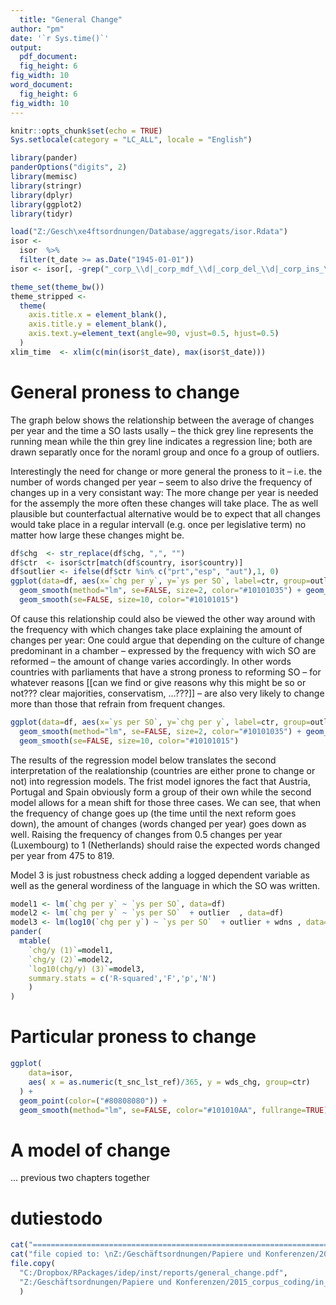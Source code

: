 ```yaml
---
  title: "General Change"
author: "pm"
date: '`r Sys.time()`'
output:
  pdf_document:
  fig_height: 6
fig_width: 10
word_document:
  fig_height: 6
fig_width: 10
---
```

  
  ```r
knitr::opts_chunk$set(echo = TRUE)
Sys.setlocale(category = "LC_ALL", locale = "English")
```


```r
library(pander)
panderOptions("digits", 2)
library(memisc)
library(stringr)
library(dplyr)
library(ggplot2)
library(tidyr)
```


```r
load("Z:/Gesch\xe4ftsordnungen/Database/aggregats/isor.Rdata")
isor <- 
  isor  %>% 
  filter(t_date >= as.Date("1945-01-01")) 
isor <- isor[, -grep("_corp_\\d|_corp_mdf_\\d|_corp_del_\\d|_corp_ins_\\d", names(isor))]
```

```r
theme_set(theme_bw())
theme_stripped <- 
  theme(
    axis.title.x = element_blank(),
    axis.title.y = element_blank(),
    axis.text.y=element_text(angle=90, vjust=0.5, hjust=0.5)
  ) 
xlim_time  <- xlim(c(min(isor$t_date), max(isor$t_date))) 
```




\pagebreak{} 

# General proness to change

The graph below shows the relationship between the average of changes per year and the time a SO lasts usally -- the thick grey line represents the running mean while the thin grey line indicates a regression line; both are drawn separatly once for the noraml group and once fo a group of outliers. 

Interestingly the need for change or more general the proness to it -- i.e. the number of words changed per year -- seem to also drive the frequency of changes up in a very consistant way: The more change per year is needed for the assemply the more often these changes will take place. The as well plausible but counterfactual alternative would be to expect that all changes would take place in a regular intervall (e.g. once per legislative term) no matter how large these changes might be. 

```r
df$chg  <- str_replace(df$chg, ",", "")
df$ctr  <- isor$ctr[match(df$country, isor$country)]
df$outlier <- ifelse(df$ctr %in% c("prt","esp", "aut"),1, 0)
ggplot(data=df, aes(x=`chg per y`, y=`ys per SO`, label=ctr, group=outlier)) + 
  geom_smooth(method="lm", se=FALSE, size=2, color="#10101035") + geom_text() +
  geom_smooth(se=FALSE, size=10, color="#10101015") 
```



Of cause this relationship could also be viewed the other way around with the frequency with which changes take place explaining the amount of changes per year: One could argue that depending on the culture of change predominant in a chamber -- expressed by the frequency with wich SO are reformed -- the amount of change varies accordingly. In other words countries with parliaments that have a strong proness to reforming SO -- for whatever reasons [[can we find or give reasons why this might be so or not??? clear majorities, conservatism, ...???]] -- are also very likely to change more than those that refrain from frequent changes. 


```r
ggplot(data=df, aes(x=`ys per SO`, y=`chg per y`, label=ctr, group=outlier)) + 
  geom_smooth(method="lm", se=FALSE, size=2, color="#10101035") + geom_text() +
  geom_smooth(se=FALSE, size=10, color="#10101015") 
```


The results of the regression model below translates the second interpretation of the realationship (countries are either prone to change or not) into regression models. The frist model ignores the fact that Austria, Portugal and Spain obviously form a group of their own while the second model allows for a mean shift for those three cases. We can see, that when the frequency of change goes up (the time until the next reform goes down), the amount of changes (words changed per year) goes down as well. Raising the frequency of changes from 0.5 changes per year (Luxembourg) to 1 (Netherlands) should raise the expected words changed per year from 475 to 819.  

Model 3 is just robustness check adding a logged dependent variable as well as the general wordiness of the language in which the SO was written. 

```r
model1 <- lm(`chg per y` ~ `ys per SO`, data=df)
model2 <- lm(`chg per y` ~ `ys per SO`  + outlier  , data=df)
model3 <- lm(log10(`chg per y`) ~ `ys per SO`  + outlier + wdns , data=df)
pander(
  mtable(
    `chg/y (1)`=model1, 
    `chg/y (2)`=model2, 
    `log10(chg/y) (3)`=model3, 
    summary.stats = c('R-squared','F','p','N')
    )
)
```



\pagebreak{}

# Particular proness to change

```r
ggplot(
    data=isor, 
    aes( x = as.numeric(t_snc_lst_ref)/365, y = wds_chg, group=ctr) 
  ) +
  geom_point(color=("#80808080")) + 
  geom_smooth(method="lm", se=FALSE, color="#101010AA", fullrange=TRUE) 
```


# A model of change

... previous two chapters together







# dutiestodo

```r
cat("==========================================================================")
cat("file copied to: \nZ:/Geschäftsordnungen/Papiere und Konferenzen/2015_corpus_coding/in_progress/")
file.copy(
  "C:/Dropbox/RPackages/idep/inst/reports/general_change.pdf",
  "Z:/Geschäftsordnungen/Papiere und Konferenzen/2015_corpus_coding/in_progress/general_change.pdf", overwrite=TRUE
  )
```
